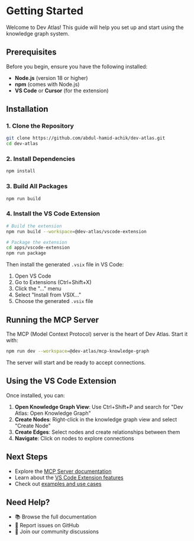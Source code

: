# Getting Started

Welcome to Dev Atlas! This guide will help you set up and start using the knowledge graph system.

## Prerequisites

Before you begin, ensure you have the following installed:

- **Node.js** (version 18 or higher)
- **npm** (comes with Node.js)
- **VS Code** or **Cursor** (for the extension)

## Installation

### 1. Clone the Repository

```bash
git clone https://github.com/abdul-hamid-achik/dev-atlas.git
cd dev-atlas
```

### 2. Install Dependencies

```bash
npm install
```

### 3. Build All Packages

```bash
npm run build
```

### 4. Install the VS Code Extension

```bash
# Build the extension
npm run build --workspace=@dev-atlas/vscode-extension

# Package the extension
cd apps/vscode-extension
npm run package
```

Then install the generated `.vsix` file in VS Code:
1. Open VS Code
2. Go to Extensions (Ctrl+Shift+X)
3. Click the "..." menu
4. Select "Install from VSIX..."
5. Choose the generated `.vsix` file

## Running the MCP Server

The MCP (Model Context Protocol) server is the heart of Dev Atlas. Start it with:

```bash
npm run dev --workspace=@dev-atlas/mcp-knowledge-graph
```

The server will start and be ready to accept connections.

## Using the VS Code Extension

Once installed, you can:

1. **Open Knowledge Graph View**: Use Ctrl+Shift+P and search for "Dev Atlas: Open Knowledge Graph"
2. **Create Nodes**: Right-click in the knowledge graph view and select "Create Node"
3. **Create Edges**: Select nodes and create relationships between them
4. **Navigate**: Click on nodes to explore connections

## Next Steps

- Explore the [MCP Server documentation](/mcp)
- Learn about the [VS Code Extension features](/extension)
- Check out [examples and use cases](/docs/examples)

## Need Help?

- 📚 Browse the full documentation
- 🐛 Report issues on GitHub
- 💬 Join our community discussions
